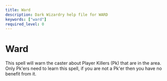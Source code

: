 ```yaml
---
title: Ward
description: Dark Wizardry help file for WARD
keywords: ["ward"]
required_level: 0
---
```


# Ward

This spell will warn the caster about Player Killers (Pk) that are in the area.  
Only Pk'ers need to learn this spell, if you are not a Pk'er then you have no  
benefit from it.